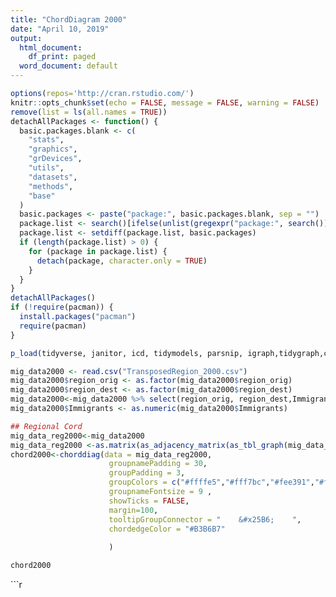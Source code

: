 ```yaml
---
title: "ChordDiagram 2000"
date: "April 10, 2019"
output:
  html_document:
    df_print: paged
  word_document: default
---
```


```r
options(repos='http://cran.rstudio.com/')
knitr::opts_chunk$set(echo = FALSE, message = FALSE, warning = FALSE)
remove(list = ls(all.names = TRUE))
detachAllPackages <- function() {
  basic.packages.blank <- c(
    "stats",
    "graphics",
    "grDevices",
    "utils",
    "datasets",
    "methods",
    "base"
  )
  basic.packages <- paste("package:", basic.packages.blank, sep = "")
  package.list <- search()[ifelse(unlist(gregexpr("package:", search())) == 1, TRUE, FALSE)]
  package.list <- setdiff(package.list, basic.packages)
  if (length(package.list) > 0) {
    for (package in package.list) {
      detach(package, character.only = TRUE)
    }
  }
}
detachAllPackages()
if (!require(pacman)) {
  install.packages("pacman")
  require(pacman)
}

p_load(tidyverse, janitor, icd, tidymodels, parsnip, igraph,tidygraph,circlize,chorddiag)
```


```r
mig_data2000 <- read.csv("TransposedRegion_2000.csv")
mig_data2000$region_orig <- as.factor(mig_data2000$region_orig)
mig_data2000$region_dest <- as.factor(mig_data2000$region_dest)
mig_data2000<-mig_data2000 %>% select(region_orig, region_dest,Immigrants )
mig_data2000$Immigrants <- as.numeric(mig_data2000$Immigrants)
```

```r

## Regional Cord
mig_data_reg2000<-mig_data2000
mig_data_reg2000 <-as.matrix(as_adjacency_matrix(as_tbl_graph(mig_data_reg2000), attr ="Immigrants"))
chord2000<-chorddiag(data = mig_data_reg2000,
                      groupnamePadding = 30,
                      groupPadding = 3,
                      groupColors = c("#ffffe5","#fff7bc","#fee391","#fec44f","#fe9929","#ec7014","#cc4c02","#8c2d04"),
                      groupnameFontsize = 9 ,
                      showTicks = FALSE,
                      margin=100,
                      tooltipGroupConnector = "    &#x25B6;    ",
                      chordedgeColor = "#B3B6B7"
                      
                      )

chord2000
```

```r